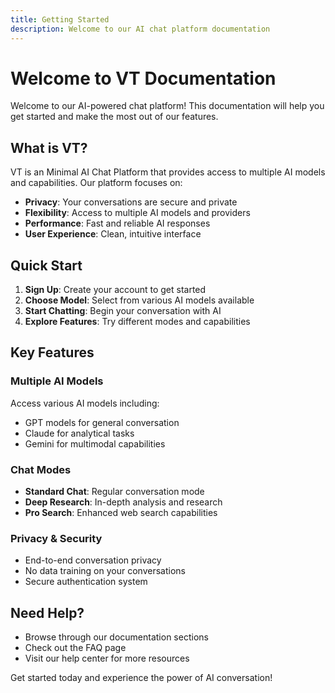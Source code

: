 ```yaml
---
title: Getting Started
description: Welcome to our AI chat platform documentation
---
```


# Welcome to VT Documentation

Welcome to our AI-powered chat platform! This documentation will help you get started and make the most out of our features.

## What is VT?

VT is an Minimal AI Chat Platform that provides access to multiple AI models and capabilities. Our platform focuses on:

- **Privacy**: Your conversations are secure and private
- **Flexibility**: Access to multiple AI models and providers
- **Performance**: Fast and reliable AI responses
- **User Experience**: Clean, intuitive interface

## Quick Start

1. **Sign Up**: Create your account to get started
2. **Choose Model**: Select from various AI models available
3. **Start Chatting**: Begin your conversation with AI
4. **Explore Features**: Try different modes and capabilities

## Key Features

### Multiple AI Models
Access various AI models including:
- GPT models for general conversation
- Claude for analytical tasks
- Gemini for multimodal capabilities

### Chat Modes
- **Standard Chat**: Regular conversation mode
- **Deep Research**: In-depth analysis and research
- **Pro Search**: Enhanced web search capabilities

### Privacy & Security
- End-to-end conversation privacy
- No data training on your conversations
- Secure authentication system

## Need Help?

- Browse through our documentation sections
- Check out the FAQ page
- Visit our help center for more resources

Get started today and experience the power of AI conversation!